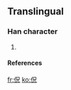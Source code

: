 ==Translingual==

===Han character===
{{Han char|rn=|rad=人|as=05|sn=7|four=|canj=人口竹山 (ORHU)}}

# {{defn|Han}}

====References====
{{Han ref|kx=0100.021|dkj=|dj=|hdz=|uh=3446|ud=13382|bh=|bd=}}



[[fr:㑆]]
[[ko:㑆]]